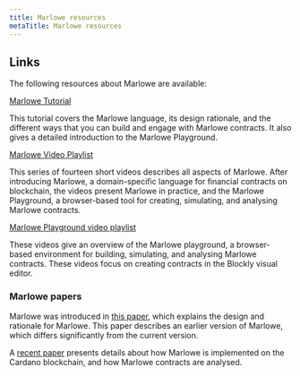 ```yaml
---
title: Marlowe resources
metaTitle: Marlowe resources
---
```


## Links

The following resources about Marlowe are available:

[Marlowe Tutorial](https://play.marlowe-finance.io/doc/marlowe/tutorials/introducing-marlowe.html#introducing-marlowe)

This tutorial covers the Marlowe language, its design rationale, and the
different ways that you can build and engage with Marlowe contracts. It also
gives a detailed introduction to the Marlowe Playground.

[Marlowe Video Playlist](https://www.youtube.com/playlist?list=PLqu19-ygE4ofUgGpslOs5zCr9Z6zCMibq)

This series of fourteen short videos describes all aspects of Marlowe. After
introducing Marlowe, a domain-specific language for financial contracts on
blockchain, the videos present Marlowe in practice, and the Marlowe Playground,
a browser-based tool for creating, simulating, and analysing Marlowe contracts.

[Marlowe Playground video playlist](https://www.youtube.com/playlist?list=PLqu19-ygE4ofEeRfUiA-DYKRk9I3V9c1Q)

These videos give an overview of the Marlowe playground, a browser-based
environment for building, simulating, and analysing Marlowe contracts. These
videos focus on creating contracts in the Blockly visual editor.

### Marlowe papers

Marlowe was introduced in
[this paper](https://iohk.io/en/research/library/papers/marlowefinancial-contracts-on-blockchain/),
which explains the design and rationale for Marlowe. This paper describes an
earlier version of Marlowe, which differs significantly from the current
version.

A
[recent paper](https://iohk.io/en/research/library/papers/marloweimplementing-and-analysing-financial-contracts-on-blockchain/)
presents details about how Marlowe is implemented on the Cardano blockchain, and
how Marlowe contracts are analysed.
